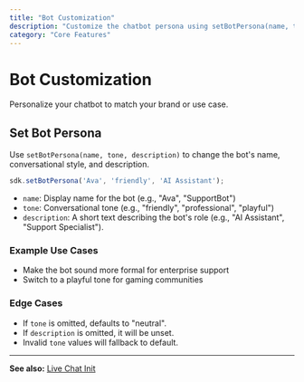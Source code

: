 ```yaml
---
title: "Bot Customization"
description: "Customize the chatbot persona using setBotPersona(name, tone, description)."
category: "Core Features"
---
```


# Bot Customization

Personalize your chatbot to match your brand or use case.

## Set Bot Persona

Use `setBotPersona(name, tone, description)` to change the bot's name, conversational style, and description.

```js
sdk.setBotPersona('Ava', 'friendly', 'AI Assistant');
```

- `name`: Display name for the bot (e.g., "Ava", "SupportBot")
- `tone`: Conversational tone (e.g., "friendly", "professional", "playful")
- `description`: A short text describing the bot's role (e.g., "AI Assistant", "Support Specialist").

### Example Use Cases
- Make the bot sound more formal for enterprise support
- Switch to a playful tone for gaming communities

### Edge Cases
- If `tone` is omitted, defaults to "neutral".
- If `description` is omitted, it will be unset.
- Invalid `tone` values will fallback to default.

---

**See also:** [Live Chat Init](./live-chat-init.mdx)